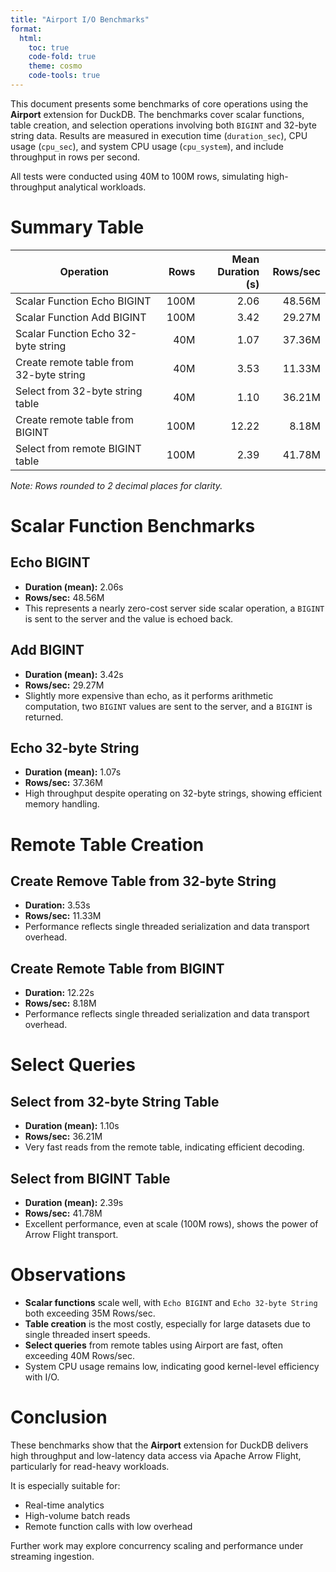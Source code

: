 ```yaml
---
title: "Airport I/O Benchmarks"
format:
  html:
    toc: true
    code-fold: true
    theme: cosmo
    code-tools: true
---
```


This document presents some benchmarks of core operations using the **Airport** extension for DuckDB. The benchmarks cover scalar functions, table creation, and selection operations involving both `BIGINT` and 32-byte string data. Results are measured in execution time (`duration_sec`), CPU usage (`cpu_sec`), and system CPU usage (`cpu_system`), and include throughput in rows per second.

All tests were conducted using 40M to 100M rows, simulating high-throughput analytical workloads.

# Summary Table

| Operation                                | Rows        | Mean Duration (s) | Rows/sec          |
|------------------------------------------|-----------:|------------------:|-----------------:|
| Scalar Function Echo BIGINT              | 100M       | 2.06              | 48.56M           |
| Scalar Function Add BIGINT               | 100M       | 3.42              | 29.27M           |
| Scalar Function Echo 32-byte string      | 40M        | 1.07              | 37.36M           |
| Create remote table from 32-byte string  | 40M        | 3.53              | 11.33M           |
| Select from 32-byte string table         | 40M        | 1.10              | 36.21M           |
| Create remote table from BIGINT          | 100M       | 12.22             | 8.18M            |
| Select from remote BIGINT table          | 100M       | 2.39              | 41.78M           |

_Note: Rows rounded to 2 decimal places for clarity._

# Scalar Function Benchmarks

## Echo BIGINT

- **Duration (mean):** 2.06s
- **Rows/sec:** 48.56M
- This represents a nearly zero-cost server side scalar operation, a `BIGINT` is sent to the server and the value is echoed back.

## Add BIGINT

- **Duration (mean):** 3.42s
- **Rows/sec:** 29.27M
- Slightly more expensive than echo, as it performs arithmetic computation, two `BIGINT` values are sent to the server, and a `BIGINT` is returned.

## Echo 32-byte String

- **Duration (mean):** 1.07s
- **Rows/sec:** 37.36M
- High throughput despite operating on 32-byte strings, showing efficient memory handling.

# Remote Table Creation

## Create Remove Table from 32-byte String

- **Duration:** 3.53s
- **Rows/sec:** 11.33M
- Performance reflects single threaded serialization and data transport overhead.

## Create Remote Table from BIGINT

- **Duration:** 12.22s
- **Rows/sec:** 8.18M
- Performance reflects single threaded serialization and data transport overhead.

# Select Queries

## Select from 32-byte String Table

- **Duration (mean):** 1.10s
- **Rows/sec:** 36.21M
- Very fast reads from the remote table, indicating efficient decoding.

## Select from BIGINT Table

- **Duration (mean):** 2.39s
- **Rows/sec:** 41.78M
- Excellent performance, even at scale (100M rows), shows the power of Arrow Flight transport.

# Observations

- **Scalar functions** scale well, with `Echo BIGINT` and `Echo 32-byte String` both exceeding 35M Rows/sec.
- **Table creation** is the most costly, especially for large datasets due to single threaded insert speeds.
- **Select queries** from remote tables using Airport are fast, often exceeding 40M Rows/sec.
- System CPU usage remains low, indicating good kernel-level efficiency with I/O.

# Conclusion

These benchmarks show that the **Airport** extension for DuckDB delivers high throughput and low-latency data access via Apache Arrow Flight, particularly for read-heavy workloads.

It is especially suitable for:

- Real-time analytics
- High-volume batch reads
- Remote function calls with low overhead

Further work may explore concurrency scaling and performance under streaming ingestion.
